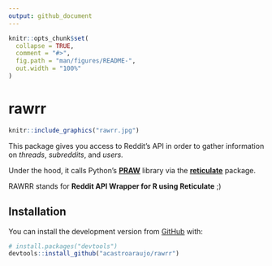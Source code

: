 ```yaml
---
output: github_document
---
```


<!-- README.md is generated from README.Rmd. Please edit that file -->

```r
knitr::opts_chunk$set(
  collapse = TRUE,
  comment = "#>",
  fig.path = "man/figures/README-",
  out.width = "100%"
)
```

# rawrr

<!-- badges: start -->
<!-- badges: end -->

```r
knitr::include_graphics("rawrr.jpg")
```

This package gives you access to Reddit's API in order to gather information on _threads_, _subreddits_, and _users._ 

Under the hood, it calls Python's [__PRAW__](https://praw.readthedocs.io/) library via the [__reticulate__](https://rstudio.github.io/reticulate/) package.

RAWRR stands for __Reddit API Wrapper for R using Reticulate__ ;)

## Installation

You can install the development version from [GitHub](https://github.com/) with:

``` r
# install.packages("devtools")
devtools::install_github("acastroaraujo/rawrr")
```


